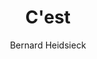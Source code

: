 ---
title: "C'est"
publishedAt: "1999-10-01"
author: "Bernard Heidsieck"
tag: "texte"
images:
  - "/images/gallery/Heidsieck-Pérez1.jpeg"
  - "/images/gallery/Heidsieck-Pérez 2.jpeg"
---